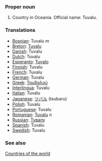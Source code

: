 ===Proper noun===
# Country in Oceania. Official name: Tuvalu.
===Translations===
*[[Bosnian]]: Tuvalu ''m''
*[[Breton]]: [[Tuvalu]]
*[[Danish]]: Tuvalu
*[[Dutch]]: Tuvalu
*[[Esperanto]]: [[Tuvalo]]
*[[Finnish]]: Tuvalu
*[[French]]: Tuvalu
*[[German]]: Tuvalu
*[[Greek]]: [[Τουβαλού]]
*[[Interlingua]]: Tuvalu
*[[Italian]]: Tuvalu
*[[Japanese]]: [[ツバル]] (tsubaru)
*[[Polish]]: Tuvalu
*[[Portuguese]]: Tuvalu
*[[Romanian]]: [[Tuvalu]] ''n''
*[[Russian]]: [[Тувалу]]
*[[Spanish]]: Tuvalu
*[[Swedish]]: Tuvalu

===See also===
[[Countries of the world]]